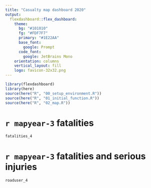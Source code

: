 ```yaml
---
title: "Casualty map dashboard 2020"
output: 
  flexdashboard::flex_dashboard:
    theme:
      bg: "#101010"
      fg: "#FDF7F7" 
      primary: "#1E22AA"
      base_font:
        google: Prompt
      code_font:
        google: JetBrains Mono
    orientation: columns
    vertical_layout: fill
    logo: favicon-32x32.png
---
```


```r
library(flexdashboard)
library(here)
source(here("R", "00_setup_environment.R"))
source(here("R", "01_initial_function.R"))
source(here("R", "02_map.R"))

```

`r mapyear-3` fatalities
=======================================================================
```r
fatalities_4
```

`r mapyear-3` fatalities and serious injuries 
=======================================================================

```r
roaduser_4
```